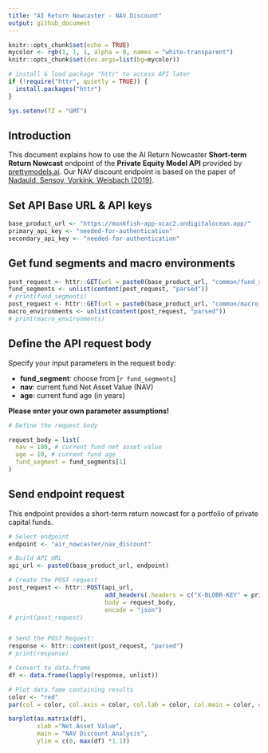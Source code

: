 ```yaml
---
title: "AI Return Nowcaster - NAV Discount"
output: github_document
---
```


```r
knitr::opts_chunk$set(echo = TRUE)
mycolor <- rgb(1, 1, 1, alpha = 0, names = "white-transparent")
knitr::opts_chunk$set(dev.args=list(bg=mycolor))

# install & load package "httr" to access API later
if (!require("httr", quietly = TRUE)) {
  install.packages("httr")
}

Sys.setenv(TZ = "GMT")

```

## Introduction

This document explains how to use the AI Return Nowcaster **Short-term Return Nowcast** endpoint of the **Private Equity Model API** provided by [prettymodels.ai](https://prettymodels.ai).
Our NAV discount endpoint is based on the paper of [Nadauld, Sensoy, Vorkink, Weisbach (2019)](https://doi.org/10.1016/j.jfineco.2018.11.007).

## Set API Base URL & API keys

```r
base_product_url <- "https://monkfish-app-xcac2.ondigitalocean.app/"
primary_api_key <- "needed-for-authentication"
secondary_api_key <- "needed-for-authentication"

```

## Get fund segments and macro environments

```r

post_request <- httr::GET(url = paste0(base_product_url, "common/fund_segments"))
fund_segments <- unlist(content(post_request, "parsed"))
# print(fund_segments)
post_request <- httr::GET(url = paste0(base_product_url, "common/macro_environments"))
macro_environments <- unlist(content(post_request, "parsed"))
# print(macro_environments)

```

## Define the API request body

Specify your input parameters in the request body:

- **fund_segment**: choose from [`r fund_segments`]
- **nav**: current fund Net Asset Value (NAV)
- **age**: current fund age (in years)

**Please enter your own parameter assumptions!**

```r

# Define the request body

request_body = list(
  nav = 100, # current fund net asset value
  age = 10, # current fund age
  fund_segment = fund_segments[1]
)

```

## Send endpoint request

This endpoint provides a short-term return nowcast for a portfolio of private capital funds.

```r
  
# Select endpoint 
endpoint <- "air_nowcaster/nav_discount"

# Build API URL
api_url <- paste0(base_product_url, endpoint)

# Create the POST request
post_request <- httr::POST(api_url,
                           add_headers(.headers = c("X-BLOBR-KEY" = primary_api_key)),
                           body = request_body,
                           encode = "json")
# print(post_request)


# Send the POST Request:
response <- httr::content(post_request, "parsed")
# print(response)

# Convert to data.frame
df <- data.frame(lapply(response, unlist))

# Plot data.fame containing results
color <- "red"
par(col = color, col.axis = color, col.lab = color, col.main = color, col.sub = color, fg = color)

barplot(as.matrix(df), 
        xlab ="Net Asset Value", 
        main = "NAV Discount Analysis",
        ylim = c(0, max(df) *1.1))


```


